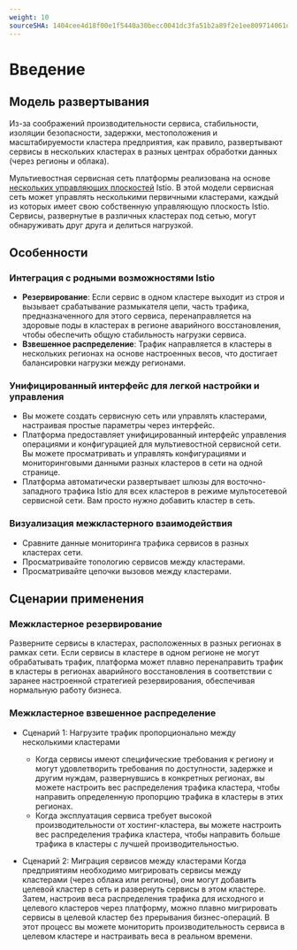 ```yaml
---
weight: 10
sourceSHA: 1404cee4d18f00e1f5440a30becc0041dc3fa51b2a89f2e1ee809714061dbf3a
---
```


# Введение

## Модель развертывания

Из-за соображений производительности сервиса, стабильности, изоляции безопасности, задержки, местоположения и масштабируемости кластера предприятия, как правило, развертывают сервисы в нескольких кластерах в разных центрах обработки данных (через регионы и облака).

Мультиевостная сервисная сеть платформы реализована на основе [нескольких управляющих плоскостей](https://istio.io/latest/docs/ops/deployment/deployment-models/#endpoint-discovery-with-multiple-control-planes) Istio. В этой модели сервисная сеть может управлять несколькими первичными кластерами, каждый из которых имеет свою собственную управляющую плоскость Istio. Сервисы, развернутые в различных кластерах под сетью, могут обнаруживать друг друга и делиться нагрузкой.

## Особенности

### Интеграция с родными возможностями Istio

- **Резервирование**: Если сервис в одном кластере выходит из строя и вызывает срабатывание размыкателя цепи, часть трафика, предназначенного для этого сервиса, перенаправляется на здоровые поды в кластерах в регионе аварийного восстановления, чтобы обеспечить общую стабильность нагрузки сервиса.
- **Взвешенное распределение**: Трафик направляется в кластеры в нескольких регионах на основе настроенных весов, что достигает балансировки нагрузки между регионами.

### Унифицированный интерфейс для легкой настройки и управления

- Вы можете создать сервисную сеть или управлять кластерами, настраивая простые параметры через интерфейс.
- Платформа предоставляет унифицированный интерфейс управления операциями и конфигурацией для мультиевостной сервисной сети. Вы можете просматривать и управлять конфигурациями и мониторинговыми данными разных кластеров в сети на одной странице.
- Платформа автоматически развертывает шлюзы для восточно-западного трафика Istio для всех кластеров в режиме мультосетевой сервисной сети. Вам просто нужно добавить кластер в сеть.

### Визуализация межкластерного взаимодействия

- Сравните данные мониторинга трафика сервисов в разных кластерах сети.
- Просматривайте топологию сервисов между кластерами.
- Просматривайте цепочки вызовов между кластерами.

## Сценарии применения

### Межкластерное резервирование

Разверните сервисы в кластерах, расположенных в разных регионах в рамках сети. Если сервисы в кластере в одном регионе не могут обрабатывать трафик, платформа может плавно перенаправить трафик в кластеры в регионах аварийного восстановления в соответствии с заранее настроенной стратегией резервирования, обеспечивая нормальную работу бизнеса.

### Межкластерное взвешенное распределение

- Сценарий 1: Нагрузите трафик пропорционально между несколькими кластерами
  - Когда сервисы имеют специфические требования к региону и могут удовлетворить требования по доступности, задержке и другим нуждам, развернувшись в конкретных регионах, вы можете настроить вес распределения трафика кластера, чтобы направить определенную пропорцию трафика в кластеры в этих регионах.
  - Когда эксплуатация сервиса требует высокой производительности от хостинг-кластера, вы можете настроить вес распределения трафика кластера, чтобы направить больше трафика в кластеры с лучшей производительностью.

- Сценарий 2: Миграция сервисов между кластерами
  Когда предприятиям необходимо мигрировать сервисы между кластерами (через облака или регионы), они могут добавить целевой кластер в сеть и развернуть сервисы в этом кластере. Затем, настроив веса распределения трафика для исходного и целевого кластеров через платформу, можно плавно мигрировать сервисы в целевой кластер без прерывания бизнес-операций. В этот процесс вы можете мониторить производительность сервиса в целевом кластере и настраивать веса в реальном времени.
